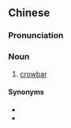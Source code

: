{{also|铁橇}}
==Chinese==
{{zh-forms|s=铁橇}}

===Pronunciation===
{{zh-pron
|m=tiěqiāo
|c=tit3 giu6,tit3 hiu3
|cat=n
}}

===Noun===
{{zh-noun}}

# [[crowbar]]

====Synonyms====
* {{zh-l|撬槓}}
* {{zh-l|橇棍}}